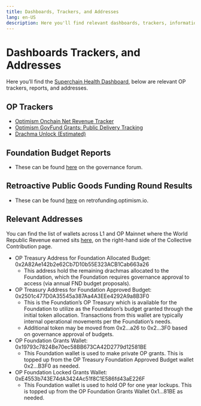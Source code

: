 ```yaml
---
title: Dashboards, Trackers, and Addresses
lang: en-US
description: Here you'll find relevant dashboards, trackers, information, and addresses
---
```


# Dashboards Trackers, and Addresses

Here you’ll find the [Superchain Health Dashboard](https://docs.google.com/spreadsheets/d/1f-uIW_PzlGQ_XFAmsf9FYiUf0N9l_nePwDVrw0D5MXY/edit?gid=584971628#gid=584971628), below are relevant OP trackers, reports, and addresses.

## OP Trackers

- [Optimism Onchain Net Revenue Tracker](https://docs.google.com/spreadsheets/u/0/d/1XtyBu5lvCI6MtMBQPC6ZOnjZ5nbbPw4bOH7WO2Pn7cI/htmlview?pli=1)
- [Optimism GovFund Grants: Public Delivery Tracking](https://docs.google.com/spreadsheets/d/1Ul8iMTsOFUKUmqz6MK0zpgt8Ki8tFtoWKGlwXj-Op34/edit?gid=1179446718#gid=1179446718)
- [Drachma Unlock (Estimated)](https://docs.google.com/spreadsheets/d/1qVMhLmmch3s6XSbiBe8hgD4ntMkPIOhc1WrhsYsQc7M/edit?gid=470961921#gid=470961921)

## Foundation Budget Reports

- These can be found [here](https://gov.optimism.io/c/updates-and-announcements/foundation-budgets/) on the governance forum.

## Retroactive Public Goods Funding Round Results 

- These can be found [here](https://retrofunding.optimism.io/round/results) on retrofunding.optimism.io.

## Relevant Addresses

You can find the list of wallets across L1 and OP Mainnet where the World Republic Revenue earned sits [here](https://docs.google.com/spreadsheets/d/1f-uIW_PzlGQ_XFAmsf9FYiUf0N9l_nePwDVrw0D5MXY/edit?gid=155717474#gid=155717474), on the right-hand side of the Collective Contribution page.

- OP Treasury Address for Foundation Allocated Budget: 0x2A82Ae142b2e62Cb7D10b55E323ACB1Cab663a26
    - This address hold the remaining drachmas allocated to the Foundation, which the Foundation requires governance approval to access (via annual FND budget proposals).
- OP Treasury Address for Foundation Approved Budget: 0x2501c477D0A35545a387Aa4A3EEe4292A9a8B3F0
    - This is the Foundation’s OP Treasury which is available for the Foundation to utilize as the Foundation’s budget granted through the initial token allocation. Transactions from this wallet are typically internal operational movements per the Foundation’s needs.
    - Additional token may be moved from 0x2…a26 to 0x2…3F0 based on governance approval of budgets.
- OP Foundation Grants Wallet: 0x19793c7824Be70ec58BB673CA42D2779d12581BE
    - This Foundation wallet is used to make private OP grants. This is topped up from the OP Treasury Foundation Approved Budget wallet 0x2…B3F0 as needed.
- OP Foundation Locked Grants Wallet: 0xE4553b743E74dA3424Ac51f8C1E586fd43aE226F
    - This Foundation wallet is used to hold OP for one year lockups. This is topped up from the OP Foundation Grants Wallet 0x1...81BE as needed.